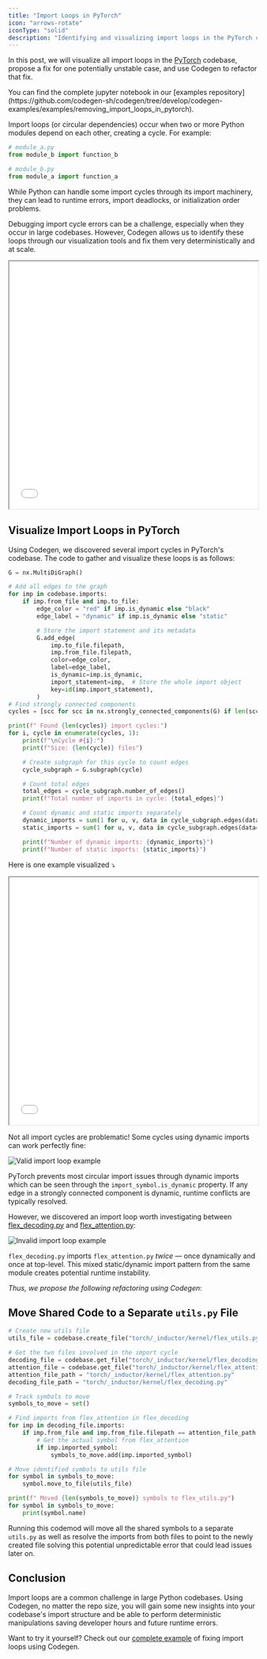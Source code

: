 ```yaml
---
title: "Import Loops in PyTorch"
icon: "arrows-rotate"
iconType: "solid"
description: "Identifying and visualizing import loops in the PyTorch codebase"
---
```


In this post, we will visualize all import loops in the [PyTorch](https://github.com/pytorch/pytorch) codebase, propose a fix for one potentially unstable case, and use Codegen to refactor that fix.

<Info>
You can find the complete jupyter notebook in our [examples repository](https://github.com/codegen-sh/codegen/tree/develop/codegen-examples/examples/removing_import_loops_in_pytorch).
</Info>

Import loops (or circular dependencies) occur when two or more Python modules depend on each other, creating a cycle. For example:

```python
# module_a.py
from module_b import function_b

# module_b.py
from module_a import function_a
```

While Python can handle some import cycles through its import machinery, they can lead to runtime errors, import deadlocks, or initialization order problems.

Debugging import cycle errors can be a challenge, especially when they occur in large codebases. However, Codegen allows us to identify these loops through our visualization tools and fix them very deterministically and at scale. 

<Frame caption="Import loop in pytorch/torchgen/model.py">
    <iframe
    width="100%"
    height="500px"
    scrolling="no"
    src={`https://www.codegen.sh/embedded/graph/?id=8b575318-ff94-41f1-94df-6e21d9de45d1&zoom=1&targetNodeName=model`}
    className="rounded-xl"
    style={{
        backgroundColor: "#15141b",
    }}
    ></iframe>
</Frame>



## Visualize Import Loops in PyTorch

Using Codegen, we discovered several import cycles in PyTorch's codebase. The code to gather and visualize these loops is as follows:

```python
G = nx.MultiDiGraph()

# Add all edges to the graph
for imp in codebase.imports:
    if imp.from_file and imp.to_file:
        edge_color = "red" if imp.is_dynamic else "black"
        edge_label = "dynamic" if imp.is_dynamic else "static"

        # Store the import statement and its metadata
        G.add_edge(
            imp.to_file.filepath,
            imp.from_file.filepath,
            color=edge_color,
            label=edge_label,
            is_dynamic=imp.is_dynamic,
            import_statement=imp,  # Store the whole import object
            key=id(imp.import_statement),
        )
# Find strongly connected components
cycles = [scc for scc in nx.strongly_connected_components(G) if len(scc) > 1]

print(f" Found {len(cycles)} import cycles:")
for i, cycle in enumerate(cycles, 1):
    print(f"\nCycle #{i}:")
    print(f"Size: {len(cycle)} files")

    # Create subgraph for this cycle to count edges
    cycle_subgraph = G.subgraph(cycle)

    # Count total edges
    total_edges = cycle_subgraph.number_of_edges()
    print(f"Total number of imports in cycle: {total_edges}")

    # Count dynamic and static imports separately
    dynamic_imports = sum(1 for u, v, data in cycle_subgraph.edges(data=True) if data.get("color") == "red")
    static_imports = sum(1 for u, v, data in cycle_subgraph.edges(data=True) if data.get("color") == "black")

    print(f"Number of dynamic imports: {dynamic_imports}")
    print(f"Number of static imports: {static_imports}")
```

Here is one example visualized ⤵️

<Frame caption="Import loops in pytorch/torchgen/model.py">
    <iframe
    width="100%"
    height="500px"
    scrolling="no"
    src={`https://www.codegen.sh/embedded/graph/?id=8b575318-ff94-41f1-94df-6e21d9de45d1&zoom=1&targetNodeName=model`}
    className="rounded-xl"
    style={{
        backgroundColor: "#15141b",
    }}
    ></iframe>
</Frame>

Not all import cycles are problematic! Some cycles using dynamic imports can work perfectly fine:

<Frame>
  <img src="/images/valid-import-loop.png" alt="Valid import loop example" />
</Frame>


PyTorch prevents most circular import issues through dynamic imports which can be seen through the `import_symbol.is_dynamic` property. If any edge in a strongly connected component is dynamic, runtime conflicts are typically resolved.

However, we discovered an import loop worth investigating between [flex_decoding.py](https://github.com/pytorch/pytorch/blob/main/torch/_inductor/kernel/flex_decoding.py) and [flex_attention.py](https://github.com/pytorch/pytorch/blob/main/torch/_inductor/kernel/flex_attention.py):

<img src="/images/problematic-import-loop.png" alt="Invalid import loop example" />

`flex_decoding.py` imports `flex_attention.py` *twice* — once dynamically and once at top-level. This mixed static/dynamic import pattern from the same module creates potential runtime instability.

*Thus, we propose the following refactoring using Codegen*:

## Move Shared Code to a Separate `utils.py` File

```python
# Create new utils file
utils_file = codebase.create_file("torch/_inductor/kernel/flex_utils.py")

# Get the two files involved in the import cycle
decoding_file = codebase.get_file("torch/_inductor/kernel/flex_decoding.py")
attention_file = codebase.get_file("torch/_inductor/kernel/flex_attention.py")
attention_file_path = "torch/_inductor/kernel/flex_attention.py"
decoding_file_path = "torch/_inductor/kernel/flex_decoding.py"

# Track symbols to move
symbols_to_move = set()

# Find imports from flex_attention in flex_decoding
for imp in decoding_file.imports:
    if imp.from_file and imp.from_file.filepath == attention_file_path:
        # Get the actual symbol from flex_attention
        if imp.imported_symbol:
            symbols_to_move.add(imp.imported_symbol)

# Move identified symbols to utils file
for symbol in symbols_to_move:
    symbol.move_to_file(utils_file)

print(f" Moved {len(symbols_to_move)} symbols to flex_utils.py")
for symbol in symbols_to_move:
    print(symbol.name)
```

Running this codemod will move all the shared symbols to a separate `utils.py` as well as resolve the imports from both files to point to the newly created file solving this potential unpredictable error that could lead issues later on. 


## Conclusion

Import loops are a common challenge in large Python codebases. Using Codegen, no matter the repo size, you will gain some new insights into your codebase's import structure and be able to perform deterministic manipulations saving developer hours and future runtime errors.

Want to try it yourself? Check out our [complete example](https://github.com/codegen-sh/codegen/tree/develop/codegen-examples/examples/removing_import_loops_in_pytorch) of fixing import loops using Codegen.
